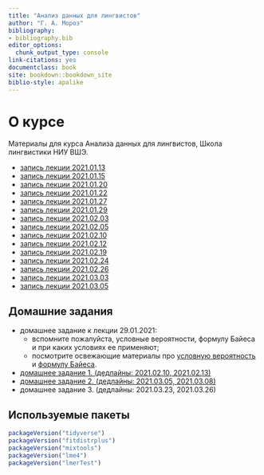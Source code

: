 ```yaml
--- 
title: "Анализ данных для лингвистов"
author: "Г. А. Мороз"
bibliography:
- bibliography.bib
editor_options:
  chunk_output_type: console
link-citations: yes
documentclass: book
site: bookdown::bookdown_site
biblio-style: apalike
---
```


# О курсе

Материалы для курса Анализа данных для лингвистов, Школа лингвистики НИУ ВШЭ.

* [запись лекции 2021.01.13](https://youtu.be/HmLcBJnfipk)
* [запись лекции 2021.01.15](https://youtu.be/V_c_K_wBMuY)
* [запись лекции 2021.01.20](https://youtu.be/cRc5z9F3XNw)
* [запись лекции 2021.01.22](https://youtu.be/zj-1-invsGM)
* [запись лекции 2021.01.27](https://youtu.be/2YRAdMLT4N0)
* [запись лекции 2021.01.29](https://youtu.be/FA-_Qbpmb6s)
* [запись лекции 2021.02.03](https://youtu.be/DkNnGeJT2K0)
* [запись лекции 2021.02.05](https://youtu.be/c2mej30JnRM)
* [запись лекции 2021.02.10](https://youtu.be/9ltNRMQmt0U)
* [запись лекции 2021.02.12](https://youtu.be/zCG_edAziVk)
* [запись лекции 2021.02.19](https://youtu.be/6bERf7DMvfg)
* [запись лекции 2021.02.24](https://youtu.be/I80UaVOmpxY)
* [запись лекции 2021.02.26](https://youtu.be/daQGjRbDFRA)
* [запись лекции 2021.03.03](https://youtu.be/mIhT4y4FigY)
* [запись лекции 2021.03.05](https://youtu.be/m06AOJBU9Bo)

## Домашние задания

* домашнее задание к лекции 29.01.2021:
    * вспомните пожалуйста, условные вероятности, формулу Байеса и при каких условиях ее применяют;
    * посмотрите освежающие материалы про [условную вероятность](http://setosa.io/conditional/) и [формулу Байеса](https://www.youtube.com/watch?v=HZGCoVF3YvM).
* [домашнее задание 1. (дедлайны: 2021.02.10, 2021.02.13)](https://classroom.github.com/a/4HZBlHhX)
* [домашнее задание 2. (дедлайны: 2021.03.05, 2021.03.08)](https://classroom.github.com/a/cKQ8zOX3)
* домашнее задание 3. (дедлайны: 2021.03.23, 2021.03.26)


## Используемые пакеты

```r
packageVersion("tidyverse")
packageVersion("fitdistrplus")
packageVersion("mixtools")
packageVersion("lme4")
packageVersion("lmerTest")
```
